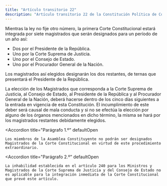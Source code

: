 ```yaml
---
title: "Artículo transitorio 22"
description: "Artículo transitorio 22 de la Constitución Política de Colombia"
---
```


Mientras la ley no fije otro número, la primera Corte Constitucional estará integrada por siete magistrados que serán designados para un período de un año así:

- Dos por el Presidente de la República.
- Uno por la Corte Suprema de Justicia.
- Uno por el Consejo de Estado.
- Uno por el Procurador General de la Nación.

Los magistrados así elegidos designarán los dos restantes, de ternas que presentará el Presidente de la República.

La elección de los Magistrados que corresponda a la Corte Suprema de Justicia, al Consejo de Estado, al Presidente de la República y al Procurador General de la Nación, deberá hacerse dentro de los cinco días siguientes a la entrada en vigencia de esta Constitución. El incumplimiento de este deber será causal de mala conducta y si no se efectúa la elección por alguno de los órganos mencionados en dicho término, la misma se hará por los magistrados restantes debidamente elegidos.

<Accordion
    title="Parágrafo 1.º"
    defaultOpen
> 
    Los miembros de la Asamblea Constituyente no podrán ser designados Magistrados de la Corte Constitucional en virtud de este procedimiento extraordinario.
</Accordion>

<Accordion
    title="Parágrafo 2.º"
    defaultOpen
> 
    La inhabilidad establecida en el artículo 240 para los Ministros y Magistrados de la Corte Suprema de Justicia y del Consejo de Estado no es aplicable para la integración inmediata de la Corte Constitucional que prevé este artículo.
</Accordion>